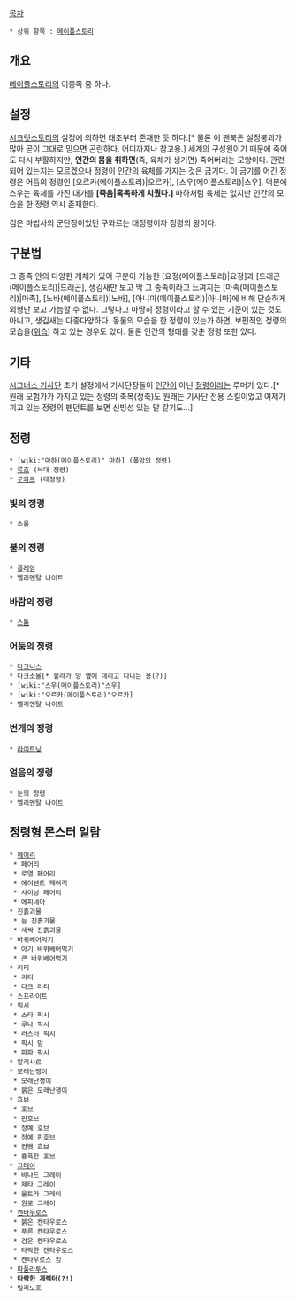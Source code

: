 [[목차]]
 * 상위 항목 : [[메이플스토리]]

== 개요 ==
[[메이플스토리]]의 이종족 중 하나.

== 설정 ==
[[시크릿스토리]]의 설정에 의하면 태초부터 존재한 듯 하다.[* 물론 이 팬북은 설정붕괴가 많아 곧이 그대로 믿으면 곤란하다. 어디까지나 참고용.] 세계의 구성원이기 때문에 죽어도 다시 부활하지만, '''인간의 몸을 취하면'''(즉, 육체가 생기면) 죽어버리는 모양이다. 관련되어 있는지는 모르겠으나 정령이 인간의 육체를 가지는 것은 금기다. 이 금기를 어긴 정령은 어둠의 정령인 [오르카(메이플스토리)|오르카], [스우(메이플스토리)|스우]. 덕분에 스우는 육체를 가진 대가를 '''[죽음|혹독하게 치뤘다.]''' 마하처럼 육체는 없지만 인간의 모습을 한 정령 역시 존재한다.

검은 마법사의 군단장이었던 구와르는 대정령이자 정령의 왕이다.

== 구분법 ==
그 종족 안의 다양한 개체가 있어 구분이 가능한 [요정(메이플스토리)|요정]과 [드래곤(메이플스토리)|드래곤], 생김새만 보고 딱 그 종족이라고 느껴지는 [마족(메이플스토리)|마족], [노바(메이플스토리)|노바], [아니마(메이플스토리)|아니마]에 비해 단순하게 외형만 보고 가늠할 수 없다. 그렇다고 마땅히 정령이라고 할 수 있는 기준이 있는 것도 아니고, 생김새는 다종다양하다. 동물의 모습을 한 정령이 있는가 하면, 보편적인 정령의 모습을([[위습]]) 하고 있는 경우도 있다. 물론 인간의 형태를 갖춘 정령 또한 있다.

== 기타 ==
[[시그너스 기사단]] 초기 설정에서 기사단장들이 [[인간]]이 아닌 [[정령]]이라는 루머가 있다.[* 원래 모험가가 가지고 있는 정령의 축복(정축)도 원래는 기사단 전용 스킬이었고 여제가 끼고 있는 정령의 펜던트를 보면 신빙성 있는 말 같기도...]
 
== 정령 ==
 * [wiki:"마하(메이플스토리)" 마하] (폴암의 정령)
 * [[류호]] (늑대 정령)
 * [[구와르]] (대정령)
=== 빛의 정령 ===
 * 소울
=== 불의 정령 ===
 * [[플레임]]
 * 엘리멘탈 나이트
=== 바람의 정령 ===
 * [[스톰]]
=== 어둠의 정령 ===
 * [[다크니스]]
 * 다크소울[* 힐라가 양 옆에 데리고 다니는 용(?)]
 * [wiki:"스우(메이플스토리)"스우]
 * [wiki:"오르카(메이플스토리)"오르카]
 * 엘리멘탈 나이트

=== 번개의 정령 ===
 * [[라이트닝]]
=== 얼음의 정령 ===
 * 눈의 정령
 * 엘리멘탈 나이트
== 정령형 몬스터 일람 ==
 * [[페어리]]
  * 페어리
  * 로열 페어리
  * 에이션트 페어리
  * 샤이닝 페어리
  * 에피네아
 * 진흙괴물
  * 늪 진흙괴물
  * 새싹 진흙괴물
 * 바위베어먹기
  * 아기 바위베어먹기
  * 큰 바위베어먹기
 * 리티
  * 리티
  * 다크 리티
 * 스프라이트
 * 픽시
  * 스타 픽시
  * 루나 픽시
  * 러스터 픽시
  * 픽시 맘
  * 파파 픽시
 * 알리샤르
 * 모래난쟁이
  * 모래난쟁이
  * 붉은 모래난쟁이
 * 호브
  * 호브
  * 핀호브
  * 정예 호브
  * 정예 핀호브
  * 컴뱃 호브
  * 흉폭한 호브
 * [[그레이]]
  * 바나드 그레이
  * 제타 그레이
  * 울트라 그레이 
  * 원로 그레이
 * [[켄타우로스]]
  * 붉은 켄타우로스
  * 푸른 켄타우로스
  * 검은 켄타우로스
  * 타락한 켄타우로스
  * 켄타우로스 킹
 * [[파풀라투스]]
 * '''타락한 게렉터(?!)'''
 * 릴리노흐
